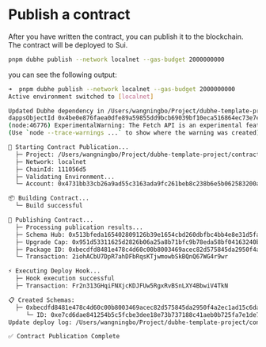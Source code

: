 
# Publish a contract

After you have written the contract, you can publish it to the blockchain. The contract will be deployed to Sui.


```bash
pnpm dubhe publish --network localnet --gas-budget 2000000000
```
you can see the following output:
```bash
➜  pnpm dubhe publish --network localnet --gas-budget 2000000000
Active environment switched to [localnet]

Updated Dubhe dependency in /Users/wangningbo/Project/dubhe-template-project/contracts/counter/Move.toml for localnet.
dappsObjectId 0x4be0e876faea0dfe89a59855dd9bcb69039bf10eca516864ec73e7ec69f96d38
(node:46776) ExperimentalWarning: The Fetch API is an experimental feature. This feature could change at any time
(Use `node --trace-warnings ...` to show where the warning was created)

🚀 Starting Contract Publication...
  ├─ Project: /Users/wangningbo/Project/dubhe-template-project/contracts/counter
  ├─ Network: localnet
  ├─ ChainId: 111056d5
  ├─ Validating Environment...
  └─ Account: 0x4731bb33cb26a9ad55c3163ada9fc261beb8c238b6e5b062583200a8a6516d1d

📦 Building Contract...
  └─ Build successful

🔄 Publishing Contract...
  ├─ Processing publication results...
  ├─ Schema Hub: 0x513bfeda165402809126b39e1654cbd260dbfbc4bb4e8e31d5fac4975edab9ee
  ├─ Upgrade Cap: 0x951d53311625d2826b06a25a8b71bfc9b78eda58bf04163240bcb3468bd65f24
  ├─ Package ID: 0xbecdfd8481e478c4d60c00b8003469acec82d575845da2950f4a2ec1ad15c6da
  └─ Transaction: 2iohACbU7DpR7ahDFbRqsKTjwmowbSkBQnQ67WG4r9wr

⚡ Executing Deploy Hook...
  ├─ Hook execution successful
  ├─ Transaction: Fr2n313GHqiFNXjcKDJFUw5RgxRvBSnLXY4BbwiV4TkN

📋 Created Schemas:
  ├─ 0xbecdfd8481e478c4d60c00b8003469acec82d575845da2950f4a2ec1ad15c6da::booster_schema::Booster
     └─ ID: 0xe7cd6dae841254b5c5fcbe3dee18e73b737188c41aeb0b725fa7e1de797a6cba
Update deploy log: /Users/wangningbo/Project/dubhe-template-project/contracts/counter/.history/sui_localnet/latest.json

✅ Contract Publication Complete
```
